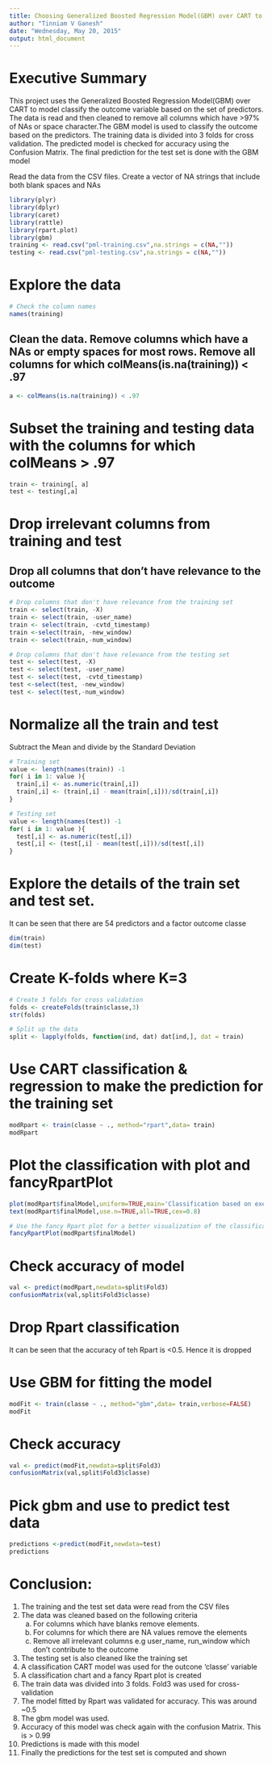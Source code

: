 ```yaml
---
title: Choosing Generalized Boosted Regression Model(GBM) over CART to fit a prediction model for exercise data
author: "Tinniam V Ganesh"
date: "Wednesday, May 20, 2015"
output: html_document
---
```

# Executive Summary 
This project uses the Generalized Boosted Regression Model(GBM) over CART  to model classify the outcome variable based on the set of predictors. The data is read and then cleaned to remove all columns which have >97% of NAs or space character.The GBM model is used to classify the outcome based on the predictors.
The training data is divided into 3 folds for cross validation. The predicted model is checked for accuracy using the Confusion Matrix. The final prediction for the test set is done with the GBM model

Read the data from the CSV files. Create a vector of NA strings that include both blank spaces and
NAs
```r
library(plyr)
library(dplyr)
library(caret)
library(rattle)
library(rpart.plot)
library(gbm)
training <- read.csv("pml-training.csv",na.strings = c(NA,""))
testing <- read.csv("pml-testing.csv",na.strings = c(NA,""))
```

# Explore the data
```r
# Check the column names
names(training)
```

## Clean the data. Remove columns which have a NAs or empty spaces for most rows. Remove  all columns for which colMeans(is.na(training)) < .97

```r
a <- colMeans(is.na(training)) < .97
```

# Subset the training and testing data with the columns for which colMeans > .97
```r
train <- training[, a]
test <- testing[,a]
```

# Drop irrelevant columns from training and test
## Drop all columns that don't have relevance to the outcome
```r
# Drop columns that don't have relevance from the training set
train <- select(train, -X)
train <- select(train, -user_name)
train <- select(train, -cvtd_timestamp)
train <-select(train, -new_window)
train <- select(train,-num_window)

# Drop columns that don't have relevance from the testing set
test <- select(test, -X)
test <- select(test, -user_name)
test <- select(test, -cvtd_timestamp)
test <-select(test, -new_window)
test <- select(test,-num_window)


```


# Normalize all the train and test 
Subtract the Mean and divide by the Standard Deviation
``` r
# Training set
value <- length(names(train)) -1
for( i in 1: value ){
  train[,i] <- as.numeric(train[,i])
  train[,i] <- (train[,i] - mean(train[,i]))/sd(train[,i])
}

# Testing set
value <- length(names(test)) -1
for( i in 1: value ){
  test[,i] <- as.numeric(test[,i])
  test[,i] <- (test[,i] - mean(test[,i]))/sd(test[,i])
}
```


#  Explore the details of the train set and test set. 
It can be seen that there are 54 predictors and a factor outcome classe
```r
dim(train)
dim(test)
```

# Create K-folds where K=3
```r
# Create 3 folds for cross validation
folds <- createFolds(train$classe,3)
str(folds)

# Split up the data
split <- lapply(folds, function(ind, dat) dat[ind,], dat = train)
```

# Use CART classification &  regression to make the prediction for the training set
```r
modRpart <- train(classe ~ ., method="rpart",data= train)
modRpart
```

# Plot the classification with plot and fancyRpartPlot
```r
plot(modRpart$finalModel,uniform=TRUE,main='Classification based on exercises') 
text(modRpart$finalModel,use.n=TRUE,all=TRUE,cex=0.8)
```

```r
# Use the fancy Rpart plot for a better visualization of the classification
fancyRpartPlot(modRpart$finalModel)
```


# Check accuracy of model
```r
val <- predict(modRpart,newdata=split$Fold3)
confusionMatrix(val,split$Fold3$classe)
```

# Drop Rpart classification
It can be seen that the accuracy of teh Rpart is <0.5. Hence it is dropped

# Use GBM for fitting the model
```r
modFit <- train(classe ~ ., method="gbm",data= train,verbose=FALSE)
modFit
```

# Check accuracy
```r
val <- predict(modFit,newdata=split$Fold3)
confusionMatrix(val,split$Fold3$classe)
```

# Pick gbm and use to predict test data
```r
predictions <-predict(modFit,newdata=test)
predictions
```



# Conclusion: 
1. The training and the test set data were read from the CSV files
2. The data was cleaned based on the following criteria 
   a. For columns which have blanks remove elements. 
   b. For columns for which there are NA values remove the elements
   c. Remove all irrelevant columns e.g user_name, run_window which don't contribute to the outcome
3. The testing set is also cleaned like the training set
4. A classification CART model was used for the outcone 'classe' variable
5. A classification chart and a fancy Rpart plot is created
6. The train data was divided into 3 folds. Fold3 was used for cross-validation
7. The model fitted by Rpart was validated for accuracy. This was around ~0.5
8. The gbm model was used.
9. Accuracy of this model was check again with the confusion Matrix. This is > 0.99
10. Predictions is made with this model
11. Finally the predictions for the test set is computed and shown